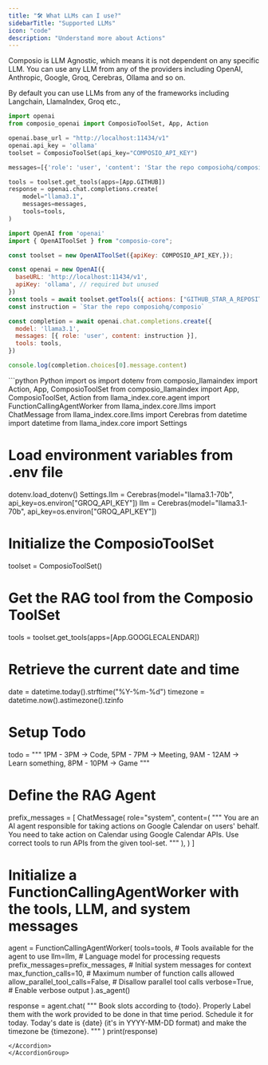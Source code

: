```yaml
---
title: "🛠️ What LLMs can I use?"
sidebarTitle: "Supported LLMs"
icon: "code"
description: "Understand more about Actions"
---
```


Composio is LLM Agnostic, which means it is not dependent on any specific LLM. You can use any LLM from any of the providers
including OpenAI, Anthropic, Google, Groq, Cerebras, Ollama and so on.

By default you can use LLMs from any of the frameworks including Langchain, LlamaIndex, Groq etc.,
<AccordionGroup>
<Accordion title="Ollama (Open Source Models)">
<CodeGroup>
```python Python
import openai
from composio_openai import ComposioToolSet, App, Action

openai.base_url = "http://localhost:11434/v1"
openai.api_key = 'ollama'
toolset = ComposioToolSet(api_key="COMPOSIO_API_KEY")

messages=[{'role': 'user', 'content': 'Star the repo composiohq/composio'}]

tools = toolset.get_tools(apps=[App.GITHUB])
response = openai.chat.completions.create(
	model="llama3.1",
	messages=messages,
	tools=tools,
)
```

```javascript Javascript
import OpenAI from 'openai'
import { OpenAIToolSet } from "composio-core";

const toolset = new OpenAIToolSet({apiKey: COMPOSIO_API_KEY,});

const openai = new OpenAI({
  baseURL: 'http://localhost:11434/v1',
  apiKey: 'ollama', // required but unused
})
const tools = await toolset.getTools({ actions: ["GITHUB_STAR_A_REPOSITORY_FOR_THE_AUTHENTICATED_USER"] }, entity.id);
const instruction = `Star the repo composiohq/composio`

const completion = await openai.chat.completions.create({
  model: 'llama3.1',
  messages: [{ role: 'user', content: instruction }],
  tools: tools,
})

console.log(completion.choices[0].message.content)

```
</CodeGroup>
</Accordion>
<Accordion title="Cerebras">
```python Python
import os
import dotenv
from composio_llamaindex import Action, App, ComposioToolSet
from composio_llamaindex import App, ComposioToolSet, Action
from llama_index.core.agent import FunctionCallingAgentWorker
from llama_index.core.llms import ChatMessage
from llama_index.core.llms import Cerebras
from datetime import datetime
from llama_index.core import Settings

# Load environment variables from .env file
dotenv.load_dotenv()
Settings.llm = Cerebras(model="llama3.1-70b", api_key=os.environ["GROQ_API_KEY"])
llm = Cerebras(model="llama3.1-70b", api_key=os.environ["GROQ_API_KEY"])


# Initialize the ComposioToolSet
toolset = ComposioToolSet()

# Get the RAG tool from the Composio ToolSet
tools = toolset.get_tools(apps=[App.GOOGLECALENDAR])

# Retrieve the current date and time
date = datetime.today().strftime("%Y-%m-%d")
timezone = datetime.now().astimezone().tzinfo

# Setup Todo
todo = """
    1PM - 3PM -> Code,
    5PM - 7PM -> Meeting,
    9AM - 12AM -> Learn something,
    8PM - 10PM -> Game
"""

# Define the RAG Agent
prefix_messages = [
    ChatMessage(
        role="system",
        content=(
        """
        You are an AI agent responsible for taking actions on Google Calendar on users' behalf. 
        You need to take action on Calendar using Google Calendar APIs. Use correct tools to run APIs from the given tool-set.
        """
        ),
    )
]

# Initialize a FunctionCallingAgentWorker with the tools, LLM, and system messages
agent = FunctionCallingAgentWorker(
    tools=tools,  # Tools available for the agent to use
    llm=llm,  # Language model for processing requests
    prefix_messages=prefix_messages,  # Initial system messages for context
    max_function_calls=10,  # Maximum number of function calls allowed
    allow_parallel_tool_calls=False,  # Disallow parallel tool calls
    verbose=True,  # Enable verbose output
).as_agent()

response = agent.chat(
    """
Book slots according to {todo}. 
Properly Label them with the work provided to be done in that time period. 
Schedule it for today. Today's date is {date} (it's in YYYY-MM-DD format) 
and make the timezone be {timezone}.
    """
)
print(response)
```
</Accordion>
</AccordionGroup>